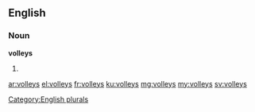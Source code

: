 ==English==

===Noun===
'''volleys'''

# {{plural of|[[volley]]}}

[[Category:English plurals]]

[[ar:volleys]]
[[el:volleys]]
[[fr:volleys]]
[[ku:volleys]]
[[mg:volleys]]
[[my:volleys]]
[[sv:volleys]]